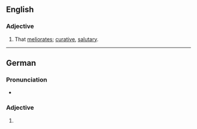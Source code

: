 ==English==

===Adjective===
{{en-adj}}

# That [[meliorate]]s; [[curative]], [[salutary]].

----

==German==

===Pronunciation===
* {{audio|de|De-meliorative.ogg|Audio}}

===Adjective===
{{head|de|adjective form}}

# {{de-adj form of|meliorativ}}